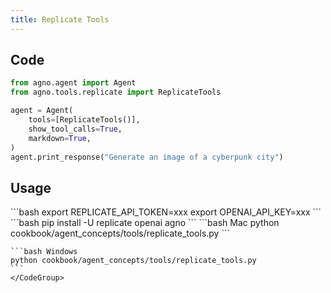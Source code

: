 ```yaml
---
title: Replicate Tools
---
```


## Code

```python cookbook/agent_concepts/tools/replicate_tools.py
from agno.agent import Agent
from agno.tools.replicate import ReplicateTools

agent = Agent(
    tools=[ReplicateTools()],
    show_tool_calls=True,
    markdown=True,
)
agent.print_response("Generate an image of a cyberpunk city")
```

## Usage

<Steps>
  <Snippet file="create-venv-step.mdx" />

  <Step title="Set your API token">
    ```bash
    export REPLICATE_API_TOKEN=xxx
    export OPENAI_API_KEY=xxx
    ```
  </Step>

  <Step title="Install libraries">
    ```bash
    pip install -U replicate openai agno
    ```
  </Step>

  <Step title="Run Agent">
    <CodeGroup>
    ```bash Mac
    python cookbook/agent_concepts/tools/replicate_tools.py
    ```

    ```bash Windows
    python cookbook/agent_concepts/tools/replicate_tools.py
    ```
    </CodeGroup>
  </Step>
</Steps>